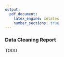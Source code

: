 ```yaml
---
output:
  pdf_document:
    latex_engine: xelatex
    number_sections: true
---
```


### Data Cleaning Report

TODO
